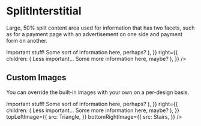 
<Meta title="Molecules/SplitInterstitial" component={SplitInterstitial} />

# SplitInterstitial

<StoryStatus status="stable" />

Large, 50% split content area used for information that has two facets,
such as for a payment page with an advertisement on one side and payment
form on another.

<Preview>
  <Story name="SplitInterstitial">
    <SplitInterstitial
      left={{
        children: (
          <React.Fragment>
            <Heading as="h1">Important stuff!</Heading>
            <Text>Some sort of information here, perhaps?</Text>
          </React.Fragment>
        ),
      }}
      right={{
        children: (
          <React.Fragment>
            <Heading as="h2">Less important...</Heading>
            <Text>Some more information here, maybe?</Text>
          </React.Fragment>
        ),
      }}
    />
  </Story>
</Preview>

<Props of={SplitInterstitial} />

## Custom Images

You can override the built-in images with your own on a per-design basis.

<Preview>
  <Story name="Custom Images">
    <SplitInterstitial
      left={{
        children: (
          <React.Fragment>
            <Heading as="h1">Important stuff!</Heading>
            <Text>Some sort of information here, perhaps?</Text>
          </React.Fragment>
        ),
      }}
      right={{
        children: (
          <React.Fragment>
            <Heading as="h2">Less important...</Heading>
            <Text>Some more information here, maybe?</Text>
          </React.Fragment>
        ),
      }}
      topLeftImage={{
        src: Triangle,
      }}
      bottomRightImage={{
        src: Stairs,
      }}
    />
  </Story>
</Preview>

